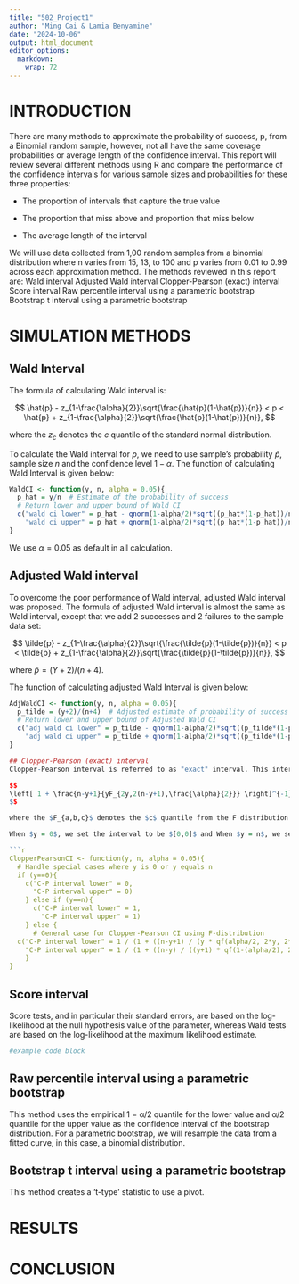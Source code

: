 ```yaml
---
title: "502_Project1"
author: "Ming Cai & Lamia Benyamine"
date: "2024-10-06"
output: html_document
editor_options: 
  markdown: 
    wrap: 72
---
```


# INTRODUCTION

There are many methods to approximate the probability of success, p,
from a Binomial random sample, however, not all have the same coverage
probabilities or average length of the confidence interval. This report
will review several different methods using R and compare the
performance of the confidence intervals for various sample sizes and
probabilities for these three properties:

-   The proportion of intervals that capture the true value

-   The proportion that miss above and proportion that miss below

-   The average length of the interval

We will use data collected from 1,00 random samples from a binomial
distribution where n varies from 15, 13, to 100 and p varies from 0.01
to 0.99 across each approximation method. The methods reviewed in this
report are: Wald interval Adjusted Wald interval Clopper-Pearson (exact)
interval Score interval Raw percentile interval using a parametric
bootstrap Bootstrap t interval using a parametric bootstrap

# SIMULATION METHODS

## Wald Interval
The formula of calculating Wald interval is:

$$
\hat{p} - z_{1-\frac{\alpha}{2}}\sqrt{\frac{\hat{p}(1-\hat{p})}{n}} < p < \hat{p} + z_{1-\frac{\alpha}{2}}\sqrt{\frac{\hat{p}(1-\hat{p})}{n}},
$$

where the $z_c$ denotes the $c$ quantile of the standard normal distribution. 

To calculate the Wald interval for $p$, we need to use sample's probability $\hat{p}$, sample size $n$ and the confidence level $1-\alpha$. The function of calculating Wald Interval is given below:

```r
WaldCI <- function(y, n, alpha = 0.05){
  p_hat = y/n  # Estimate of the probability of success
  # Return lower and upper bound of Wald CI
  c("wald ci lower" = p_hat - qnorm(1-alpha/2)*sqrt((p_hat*(1-p_hat))/n),
    "wald ci upper" = p_hat + qnorm(1-alpha/2)*sqrt((p_hat*(1-p_hat))/n))
}
```
We use $\alpha = 0.05$ as default in all calculation.

## Adjusted Wald interval
To overcome the poor performance of Wald interval, adjusted Wald interval was proposed. The formula of adjusted Wald interval is almost the same as Wald interval, except that we add 2 successes and 2 failures to the sample data set:

$$
\tilde{p} - z_{1-\frac{\alpha}{2}}\sqrt{\frac{\tilde{p}(1-\tilde{p})}{n}} < p < \tilde{p} + z_{1-\frac{\alpha}{2}}\sqrt{\frac{\tilde{p}(1-\tilde{p})}{n}},
$$

where $\tilde{p} = (Y+2)/(n+4)$.

The function of calculating adjusted Wald Interval is given below:

```r
AdjWaldCI <- function(y, n, alpha = 0.05){
  p_tilde = (y+2)/(n+4)  # Adjusted estimate of probability of success
  # Return lower and upper bound of Adjusted Wald CI
  c("adj wald ci lower" = p_tilde - qnorm(1-alpha/2)*sqrt((p_tilde*(1-p_tilde))/n),
    "adj wald ci upper" = p_tilde + qnorm(1-alpha/2)*sqrt((p_tilde*(1-p_tilde))/n))
}

## Clopper-Pearson (exact) interval
Clopper-Pearson interval is referred to as "exact" interval. This interval is guaranteed to have coverage probability of at least $1 - \alpha$ for every value of $p$. When $y = 1,2, \cdots , n - 1$, the confidence interval is:

$$
\left[ 1 + \frac{n-y+1}{yF_{2y,2(n-y+1),\frac{\alpha}{2}}} \right]^{-1} < p < \left[ 1 + \frac{n-y}{(y+1)F_{2(y+1),2(n-y),1-\frac{\alpha}{2}}} \right]^{-1},
$$

where the $F_{a,b,c}$ denotes the $c$ quantile from the F distribution with degrees of freedom $a$ and $b$. 

When $y = 0$, we set the interval to be $[0,0]$ and When $y = n$, we set the interval to be $[1,1]$. The function of calculating Clopper-Pearson interval is given below:

```r
ClopperPearsonCI <- function(y, n, alpha = 0.05){
  # Handle special cases where y is 0 or y equals n
  if (y==0){
    c("C-P interval lower" = 0, 
      "C-P interval upper" = 0)
    } else if (y==n){
      c("C-P interval lower" = 1, 
        "C-P interval upper" = 1)
    } else {
      # General case for Clopper-Pearson CI using F-distribution
  c("C-P interval lower" = 1 / (1 + ((n-y+1) / (y * qf(alpha/2, 2*y, 2*(n-y+1))))), 
    "C-P interval upper" = 1 / (1 + ((n-y) / ((y+1) * qf(1-(alpha/2), 2*(y+1), 2*(n-y))))))
    }
}
```
## Score interval

Score tests, and in particular their standard errors, are based on the
log-likelihood at the null hypothesis value of the parameter, whereas
Wald tests are based on the log-likelihood at the maximum likelihood
estimate.

```r
#example code block

```

## Raw percentile interval using a parametric bootstrap

This method uses the empirical 1 − α/2 quantile for the lower value and
α/2 quantile for the upper value as the confidence interval of the
bootstrap distribution. For a parametric bootstrap, we will resample the
data from a fitted curve, in this case, a binomial distribution.

## Bootstrap t interval using a parametric bootstrap

This method creates a ‘t-type’ statistic to use a pivot.

# RESULTS

# CONCLUSION
